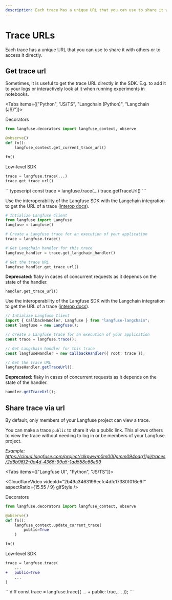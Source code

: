 ```yaml
---
description: Each trace has a unique URL that you can use to share it with others or to access it directly.
---
```


# Trace URLs


Each trace has a unique URL that you can use to share it with others or to access it directly.

## Get trace url

Sometimes, it is useful to get the trace URL directly in the SDK. E.g. to add it to your logs or interactively look at it when running experiments in notebooks.

<Tabs items={["Python", "JS/TS", "Langchain (Python)", "Langchain (JS)"]}>
<Tab>

Decorators

```python
from langfuse.decorators import langfuse_context, observe

@observe()
def fn():
    langfuse_context.get_current_trace_url()

fn()
```

Low-level SDK

```python
trace = langfuse.trace(...)
trace.get_trace_url()
```

</Tab>
<Tab>
```typescript
const trace = langfuse.trace(...)
trace.getTraceUrl()
```

</Tab>
<Tab>

Use the interoperability of the Langfuse SDK with the Langchain integration to get the URL of a trace ([interop docs](/docs/integrations/langchain/tracing#interoperability)).

```python
# Intialize Langfuse Client
from langfuse import Langfuse
langfuse = Langfuse()

# Create a Langfuse trace for an execution of your application
trace = langfuse.trace()

# Get Langchain handler for this trace
langfuse_handler = trace.get_langchain_handler()

# Get the trace URL
langfuse_handler.get_trace_url()
```

**Deprecated:** flaky in cases of concurrent requests as it depends on the state of the handler.

```
handler.get_trace_url()
```

</Tab>
<Tab>

Use the interoperability of the Langfuse SDK with the Langchain integration to get the URL of a trace ([interop docs](/docs/integrations/langchain/tracing#interoperability)).

```typescript
// Intialize Langfuse Client
import { CallbackHandler, Langfuse } from "langfuse-langchain";
const langfuse = new Langfuse();

// Create a Langfuse trace for an execution of your application
const trace = langfuse.trace();

// Get Langchain handler for this trace
const langfuseHandler = new CallbackHandler({ root: trace });

// Get the trace URL
langfuseHandler.getTraceUrl();
```

**Deprecated:** flaky in cases of concurrent requests as it depends on the state of the handler.

```typescript
handler.getTraceUrl();
```

</Tab>
</Tabs>

## Share trace via url

By default, only members of your Langfuse project can view a trace.

You can make a trace `public` to share it via a public link. This allows others to view the trace without needing to log in or be members of your Langfuse project.

_Example: https://cloud.langfuse.com/project/clkpwwm0m000gmm094odg11gi/traces/2d6b96f2-0a4d-4366-99a5-1ad558c66e99_

<Tabs items={["Langfuse UI", "Python", "JS/TS"]}>
<Tab>

<CloudflareVideo
  videoId="2b49a3463199ecfc4dfc17380f016e6f"
  aspectRatio={15.55 / 9}
  gifStyle
/>

</Tab>
<Tab>

Decorators

```python
from langfuse.decorators import langfuse_context, observe

@observe()
def fn():
    langfuse_context.update_current_trace(
        public=True
    )

fn()
```

Low-level SDK

```diff
trace = langfuse.trace(
    ...
+   public=True
    ...
)
```

</Tab>

<Tab>
```diff
const trace = langfuse.trace({
    ...
+   public: true,
    ...
});
```

</Tab>
</Tabs>
